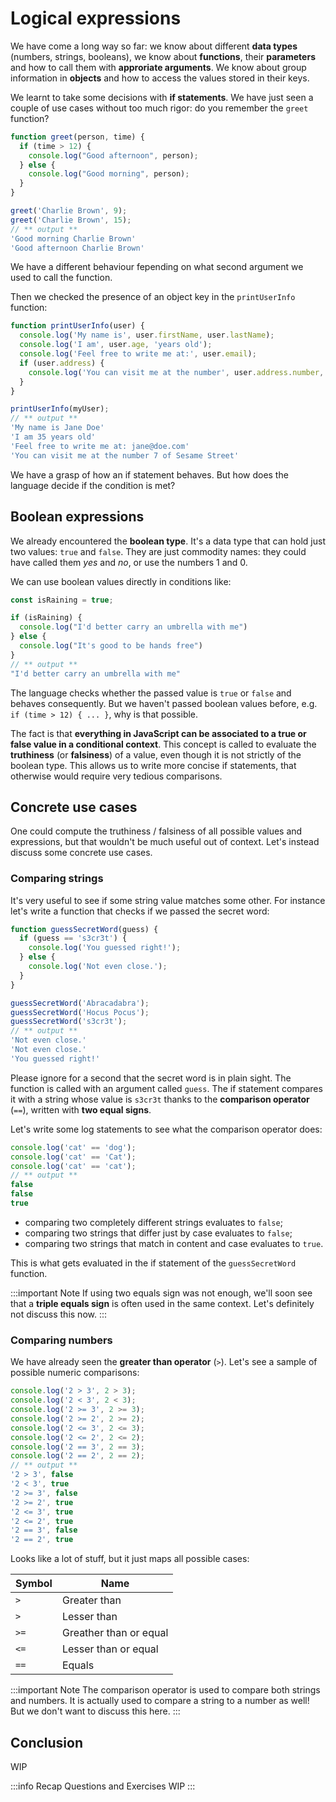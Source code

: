 # Logical expressions

We have come a long way so far: we know about different **data types** (numbers, strings, booleans), we know about **functions**, their **parameters** and how to call them with **approriate arguments**. We know about group information in **objects** and how to access the values stored in their keys.

We learnt to take some decisions with **if statements**. We have just seen a couple of use cases without too much rigor: do you remember the `greet` function?

```js static showConsole
function greet(person, time) {
  if (time > 12) {
    console.log("Good afternoon", person);
  } else {
    console.log("Good morning", person);
  }
}

greet('Charlie Brown', 9);
greet('Charlie Brown', 15);
// ** output **
'Good morning Charlie Brown'
'Good afternoon Charlie Brown'
```

We have a different behaviour fepending on what second argument we used to call the function.

Then we checked the presence of an object key in the `printUserInfo` function:

```js static showConsole
function printUserInfo(user) {
  console.log('My name is', user.firstName, user.lastName);
  console.log('I am', user.age, 'years old');
  console.log('Feel free to write me at:', user.email);
  if (user.address) {
    console.log('You can visit me at the number', user.address.number, 'of', user.address.street);
  }
}

printUserInfo(myUser);
// ** output **
'My name is Jane Doe'
'I am 35 years old'
'Feel free to write me at: jane@doe.com'
'You can visit me at the number 7 of Sesame Street'
```

We have a grasp of how an if statement behaves. But how does the language decide if the condition is met?

## Boolean expressions

We already encountered the **boolean type**. It's a data type that can hold just two values: `true` and `false`. They are just commodity names: they could have called them _yes_ and _no_, or use the numbers 1 and 0.

We can use boolean values directly in conditions like:

```js static showConsole
const isRaining = true;

if (isRaining) {
  console.log("I'd better carry an umbrella with me")
} else {
  console.log("It's good to be hands free")
}
// ** output **
"I'd better carry an umbrella with me"
```

The language checks whether the passed value is `true` or `false` and behaves consequently. But we haven't passed boolean values before, e.g. `if (time > 12) { ... }`, why is that possible.

The fact is that **everything in JavaScript can be associated to a true or false value in a conditional context**. This concept is called to evaluate the **truthiness** (or **falsiness**) of a value, even though it is not strictly of the boolean type. This allows us to write more concise if statements, that otherwise would require very tedious comparisons.

## Concrete use cases

One could compute the truthiness / falsiness of all possible values and expressions, but that wouldn't be much useful out of context. Let's instead discuss some concrete use cases.

### Comparing strings

It's very useful to see if some string value matches some other. For instance let's write a function that checks if we passed the secret word:

```js static showConsole
function guessSecretWord(guess) {
  if (guess == 's3cr3t') {
    console.log('You guessed right!');
  } else {
    console.log('Not even close.');
  }
}

guessSecretWord('Abracadabra');
guessSecretWord('Hocus Pocus');
guessSecretWord('s3cr3t');
// ** output **
'Not even close.'
'Not even close.'
'You guessed right!'
```

Please ignore for a second that the secret word is in plain sight. The function is called with an argument called `guess`. The if statement compares it with a string whose value is `s3cr3t` thanks to the **comparison operator** (`==`), written with **two equal signs**.

Let's write some log statements to see what the comparison operator does:

```js static showConsole
console.log('cat' == 'dog');
console.log('cat' == 'Cat');
console.log('cat' == 'cat');
// ** output **
false
false
true
```

- comparing two completely different strings evaluates to `false`;
- comparing two strings that differ just by case evaluates to `false`;
- comparing two strings that match in content and case evaluates to `true`.

This is what gets evaluated in the if statement of the `guessSecretWord` function.

:::important Note
If using two equals sign was not enough, we'll soon see that a **triple equals sign** is often used in the same context. Let's definitely not discuss this now.
:::

### Comparing numbers

We have already seen the **greater than operator** (`>`). Let's see a sample of possible numeric comparisons:

```js static showConsole
console.log('2 > 3', 2 > 3);
console.log('2 < 3', 2 < 3);
console.log('2 >= 3', 2 >= 3);
console.log('2 >= 2', 2 >= 2);
console.log('2 <= 3', 2 <= 3);
console.log('2 <= 2', 2 <= 2);
console.log('2 == 3', 2 == 3);
console.log('2 == 2', 2 == 2);
// ** output **
'2 > 3', false
'2 < 3', true
'2 >= 3', false
'2 >= 2', true
'2 <= 3', true
'2 <= 2', true
'2 == 3', false
'2 == 2', true
```

Looks like a lot of stuff, but it just maps all possible cases:

| Symbol | Name                   |
| ------ | ---------------------- |
| `>`    | Greater than           |
| `>`    | Lesser than            |
| `>=`   | Greather than or equal |
| `<=`   | Lesser than or equal   |
| `==`   | Equals                 |

:::important Note
The comparison operator is used to compare both strings and numbers. It is actually used to compare a string to a number as well! But we don't want to discuss this here.
:::

## Conclusion

WIP

:::info Recap Questions and Exercises
WIP
:::